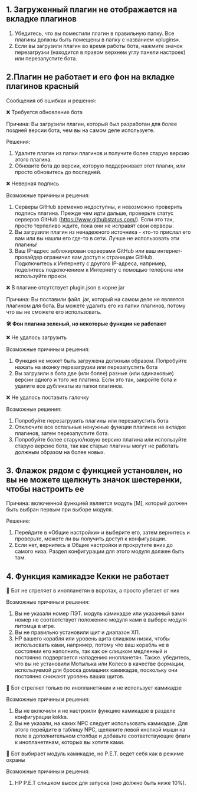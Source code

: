 ## 1. Загруженный плагин не отображается на вкладке плагинов

  1. Убедитесь, что вы поместили плагин в правильную папку. Все плагины должны быть помещены в папку с названием «plugins».
  2. Если вы загрузили плагин во время работы бота, нажмите значок перезагрузки (находится в правом верхнем углу панели настроек) или перезапустите бота.
 
## 2.Плагин не работает и его фон на вкладке плагинов красный

  Сообщения об ошибках и решения:
  
❌ Требуется обновление бота

   Причина: Вы загрузили плагин, который был разработан для более поздней версии бота, чем вы на самом деле используете.
  
   Решения:
   1. Удалите плагин из папки плагинов и получите более старую версию этого плагина.
   2. Обновите бота до версии, которую поддерживает этот плагин, или просто обновитесь до последней.

❌ Неверная подпись

Возможные причины и решения:
1. Серверы GitHub временно недоступны, и невозможно проверить подпись плагина. Прежде чем идти дальше, проверьте статус серверов GitHub (https://www.githubstatus.com/). Если это так, просто терпеливо ждите, пока они не исправят свои серверы.
2. Вы загрузили плагин из ненадежного источника - кто-то прислал его вам или вы нашли его где-то в сети. Лучше не использовать эти плагины!
3. Ваш IP-адрес заблокирован серверами GitHub или ваш интернет-провайдер ограничил вам доступ к страницам GitHub. Подключитесь к Интернету с другого IP-адреса, например, поделитесь подключением к Интернету с помощью телефона или используйте прокси.

❌ В плагине отсутствует plugin.json в корне jar

Причина: Вы поставили файл .jar, который на самом деле не является плагином для бота. Вы можете удалить его из папки плагинов, потому что вы не сможете его использовать.
 
**🛠️ Фон плагина зеленый, но некоторые функции не работают**
  
❌ Не удалось загрузить

Возможные причины и решения:
   1. Функция не может быть загружена должным образом. Попробуйте нажать на иконку перезагрузки или перезапустить бота
   2. Вы загрузили в бота две (или более) разные (или одинаковые) версии одного и того же плагина. Если это так, закройте бота и удалите все дубликаты из папки плагинов.
  
❌ Не удалось поставить галочку

Возможные решения:
   1. Попробуйте перезагрузить плагины или перезапустить бота
   2. Отключите все остальные ненужные функции плагинов на вкладке плагинов, затем перезапустите бота.
   3. Попробуйте более старую/новую версию плагина или используйте старую версию бота, так как старые плагины могут не работать должным образом на более новых.

## 3. Флажок рядом с функцией установлен, но вы не можете щелкнуть значок шестеренки, чтобы настроить ее

Причина: включенной функцией является модуль [M], который должен быть выбран первым при выборе модуля.

Решение:

1. Перейдите в «Общие настройки» и выберите его, затем вернитесь и проверьте, можете ли вы получить доступ к конфигурации.
2. Если нет, вернитесь в Общие настройки и прокрутите вниз до самого низа. Раздел конфигурации для этого модуля должен быть там.
 
## 4. Функция камикадзе Кекки не работает
 
🔹 Бот не стреляет в инопланетян в воротах, а просто убегает от них

Возможные причины и решения:
   1. Вы не указали номер ПЭТ. модуль камикадзе или указанный вами номер не соответствует положению модуля ками в выборе модуля питомца в игре.
   2. Вы не правильно установили щит и диапазон ХП.
   3. HP вашего корабля или уровень щита слишком низки, чтобы использовать ками, например, потому что ваш корабль не в состоянии его наполнить, так как он слишком медленный и постоянно подвергается нападению инопланетян. Также. убедитесь, что вы не установили Мотылька или Колесо в качестве формации, используемой для броска домашних камикадзе, поскольку они постоянно снижают уровень ваших щитов.
  
🔹 Бот стреляет только по инопланетянам и не использует камикадзе

  Возможные причины и решения:
   1. Вы не включили и не настроили функцию камикадзе в разделе конфигурации kekka.
   2. Вы не указали, на каких NPC следует использовать камикадзе. Для этого перейдите в таблицу NPC, щелкните левой кнопкой мыши на поле в дополнительном столбце и добавьте соответствующие флаги к инопланетянам, которых вы хотите ками.
  
🔹 Бот выбирает модуль камикадзе, но P.E.T. ведет себя как в режиме охраны

  Возможные причины и решения:

   1. HP P.E.T слишком высок для запуска (оно должно быть ниже 10%).